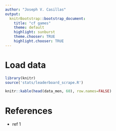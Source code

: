 ```yaml
---
author: "Joseph V. Casillas"
output:
  knitrBootstrap::bootstrap_document:
    title: "cf games"
    theme: default
    highlight: sunburst
    theme.chooser: TRUE
    highlight.chooser: TRUE
---
```


# Load data



```r
library(knitr)
source('stats/leaderboard_scrape.R')
```

```r
knitr::kable(head(data_men, 60), row.names=FALSE)
```


# References

- ref 1


